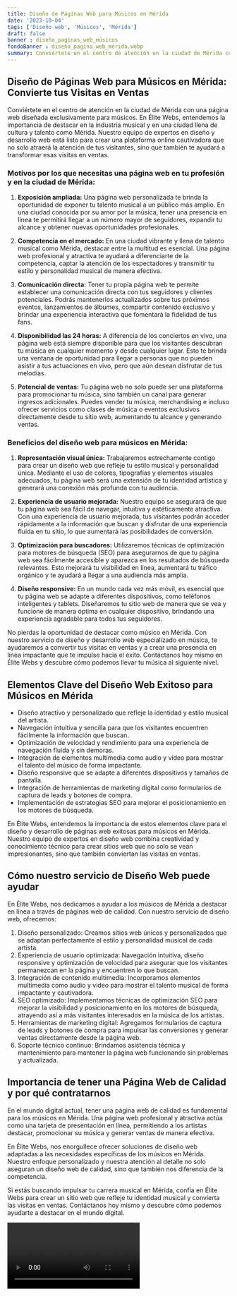 ```yaml
---
title: Diseño de Páginas Web para Músicos en Mérida
date: '2023-10-04'
tags: ['Diseño web', 'Músicos', 'Mérida']
draft: false
banner : diseño_paginas_web_músicos
fondoBanner : diseño_pagina_web_mérida.webp
summary: Conviértete en el centro de atención en la ciudad de Mérida con una página web diseñada exclusivamente para músicos. En Élite Webs, entendemos la importancia de destacar en la industria musical y en una ciudad llena de cultura y talento como Mérida. Nuestro equipo de expertos en diseño y desarrollo web está listo para crear una plataforma online cautivadora que no solo atraerá la atención de tus visitantes, sino que también te ayudará a transformar esas visitas en ventas.
---
```


## Diseño de Páginas Web para Músicos en Mérida: Convierte tus Visitas en Ventas

Conviértete en el centro de atención en la ciudad de Mérida con una página web diseñada exclusivamente para músicos. En Élite Webs, entendemos la importancia de destacar en la industria musical y en una ciudad llena de cultura y talento como Mérida. Nuestro equipo de expertos en diseño y desarrollo web está listo para crear una plataforma online cautivadora que no solo atraerá la atención de tus visitantes, sino que también te ayudará a transformar esas visitas en ventas.

### Motivos por los que necesitas una página web en tu profesión y en la ciudad de Mérida:

1. **Exposición ampliada:** Una página web personalizada te brinda la oportunidad de exponer tu talento musical a un público más amplio. En una ciudad conocida por su amor por la música, tener una presencia en línea te permitirá llegar a un número mayor de seguidores, expandir tu alcance y obtener nuevas oportunidades profesionales.

2. **Competencia en el mercado:** En una ciudad vibrante y llena de talento musical como Mérida, destacar entre la multitud es esencial. Una página web profesional y atractiva te ayudará a diferenciarte de la competencia, captar la atención de los espectadores y transmitir tu estilo y personalidad musical de manera efectiva.

3. **Comunicación directa:** Tener tu propia página web te permite establecer una comunicación directa con tus seguidores y clientes potenciales. Podrás mantenerlos actualizados sobre tus próximos eventos, lanzamientos de álbumes, compartir contenido exclusivo y brindar una experiencia interactiva que fomentará la fidelidad de tus fans.

4. **Disponibilidad las 24 horas:** A diferencia de los conciertos en vivo, una página web está siempre disponible para que los visitantes descubran tu música en cualquier momento y desde cualquier lugar. Esto te brinda una ventana de oportunidad para llegar a personas que no pueden asistir a tus actuaciones en vivo, pero que aún desean disfrutar de tus melodías.

5. **Potencial de ventas:** Tu página web no solo puede ser una plataforma para promocionar tu música, sino también un canal para generar ingresos adicionales. Puedes vender tu música, merchandising e incluso ofrecer servicios como clases de música o eventos exclusivos directamente desde tu sitio web, aumentando tu alcance y generando ventas.

### Beneficios del diseño web para músicos en Mérida:

1. **Representación visual única:** Trabajaremos estrechamente contigo para crear un diseño web que refleje tu estilo musical y personalidad única. Mediante el uso de colores, tipografías y elementos visuales adecuados, tu página web será una extensión de tu identidad artística y generará una conexión más profunda con tu audiencia.

2. **Experiencia de usuario mejorada:** Nuestro equipo se asegurará de que tu página web sea fácil de navegar, intuitiva y estéticamente atractiva. Con una experiencia de usuario mejorada, tus visitantes podrán acceder rápidamente a la información que buscan y disfrutar de una experiencia fluida en tu sitio, lo que aumentará las posibilidades de conversión.

3. **Optimización para buscadores:** Utilizaremos técnicas de optimización para motores de búsqueda (SEO) para asegurarnos de que tu página web sea fácilmente accesible y aparezca en los resultados de búsqueda relevantes. Esto mejorará tu visibilidad en línea, aumentará tu tráfico orgánico y te ayudará a llegar a una audiencia más amplia.

4. **Diseño responsive:** En un mundo cada vez más móvil, es esencial que tu página web se adapte a diferentes dispositivos, como teléfonos inteligentes y tablets. Diseñaremos tu sitio web de manera que se vea y funcione de manera óptima en cualquier dispositivo, brindando una experiencia agradable para todos tus seguidores.

No pierdas la oportunidad de destacar como músico en Mérida. Con nuestro servicio de diseño y desarrollo web especializado en música, te ayudaremos a convertir tus visitas en ventas y a crear una presencia en línea impactante que te impulse hacia el éxito. Contáctanos hoy mismo en Élite Webs y descubre cómo podemos llevar tu música al siguiente nivel.

<GifSeo />

<Cta />

## Elementos Clave del Diseño Web Exitoso para Músicos en Mérida

- Diseño atractivo y personalizado que refleje la identidad y estilo musical del artista.
- Navegación intuitiva y sencilla para que los visitantes encuentren fácilmente la información que buscan.
- Optimización de velocidad y rendimiento para una experiencia de navegación fluida y sin demoras.
- Integración de elementos multimedia como audio y video para mostrar el talento del músico de forma impactante.
- Diseño responsive que se adapte a diferentes dispositivos y tamaños de pantalla.
- Integración de herramientas de marketing digital como formularios de captura de leads y botones de compra.
- Implementación de estrategias SEO para mejorar el posicionamiento en los motores de búsqueda.

En Élite Webs, entendemos la importancia de estos elementos clave para el diseño y desarrollo de páginas web exitosas para músicos en Mérida. Nuestro equipo de expertos en diseño web combina creatividad y conocimiento técnico para crear sitios web que no solo se vean impresionantes, sino que también conviertan las visitas en ventas.

## Cómo nuestro servicio de Diseño Web puede ayudar

En Élite Webs, nos dedicamos a ayudar a los músicos de Mérida a destacar en línea a través de páginas web de calidad. Con nuestro servicio de diseño web, ofrecemos:

1. Diseño personalizado: Creamos sitios web únicos y personalizados que se adaptan perfectamente al estilo y personalidad musical de cada artista.
2. Experiencia de usuario optimizada: Navegación intuitiva, diseño responsive y optimización de velocidad para asegurar que los visitantes permanezcan en la página y encuentren lo que buscan.
3. Integración de contenido multimedia: Incorporamos elementos multimedia como audio y video para mostrar el talento musical de forma impactante y cautivadora.
4. SEO optimizado: Implementamos técnicas de optimización SEO para mejorar la visibilidad y posicionamiento en los motores de búsqueda, atrayendo así a más visitantes interesados en la música de los artistas.
5. Herramientas de marketing digital: Agregamos formularios de captura de leads y botones de compra para impulsar las conversiones y generar ventas directamente desde la página web.
6. Soporte técnico continuo: Brindamos asistencia técnica y mantenimiento para mantener la página web funcionando sin problemas y actualizada.

## Importancia de tener una Página Web de Calidad y por qué contratarnos

En el mundo digital actual, tener una página web de calidad es fundamental para los músicos en Mérida. Una página web profesional y atractiva actúa como una tarjeta de presentación en línea, permitiendo a los artistas destacar, promocionar su música y generar ventas de manera efectiva.

En Élite Webs, nos enorgullece ofrecer soluciones de diseño web adaptadas a las necesidades específicas de los músicos en Mérida. Nuestro enfoque personalizado y nuestra atención al detalle no solo aseguran un diseño web de calidad, sino que también nos diferencia de la competencia.

Si estás buscando impulsar tu carrera musical en Mérida, confía en Élite Webs para crear un sitio web que refleje tu identidad musical y convierta las visitas en ventas. Contáctanos hoy mismo y descubre cómo podemos ayudarte a destacar en el mundo digital.

<Video />

<CtaBot job='Músicos' city='Mérida'/>

<Gmaps query='Mérida+españa+maps' />